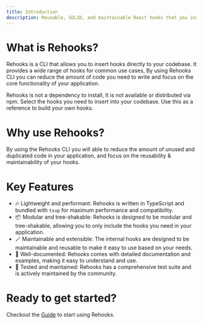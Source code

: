 ```yaml
---
title: Introduction
description: Reusable, SOLID, and maintainable React hooks that you insert directly into your codebase.
---
```


# What is Rehooks?

Rehooks is a CLI that allows you to insert hooks directly to your codebase. It provides a wide range of hooks for common use cases, By using Rehooks CLI you can reduce the amount of code you need to write and focus on the core functionality of your application.

<Callout type="warn">
  Rehooks is not a dependency to install, It is not available or distributed via
  npm. Select the hooks you need to insert into your codebase. Use this as a
  reference to build your own hooks.
</Callout>

# Why use Rehooks?

By using the Rehooks CLI you will able to reduce the amount of unused and duplicated code in your application, and focus on the reusability & maintainability of your hooks.

# Key Features

- 🔥 Lightweight and performant: Rehooks is written in TypeScript and bundled with `tsup` for maximum performance and compatibility.
- 📦 Modular and tree-shakable: Rehooks is designed to be modular and tree-shakable, allowing you to only include the hooks you need in your application.
- 🪄 Maintainable and extensible: The internal hooks are designed to be maintainable and reusable to make it easy to use based on your needs.
- 📝 Well-documented: Rehooks comes with detailed documentation and examples, making it easy to understand and use.
- 💪 Tested and maintained: Rehooks has a comprehensive test suite and is actively maintained by the community.

# Ready to get started?

Checkout the [Guide](/docs/guide) to start using Rehooks.

<Cards>
  <Card title="Check out on NPM" href="https://npmjs.com/package/rehooks-cli" />
  <Card
    title="Report bugs, suggest features"
    href="https://github.com/Pyr33x/rehooks"
  />
</Cards>

